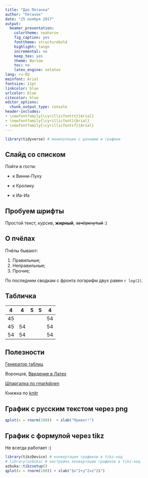 ```yaml
---
title: "Дао Пятачка"
author: "Пятачок"
date: "25 ноября 2017"
output:
  beamer_presentation:
    colortheme: seahorse
    fig_caption: yes
    fonttheme: structurebold
    highlight: tango
    incremental: no
    keep_tex: yes
    theme: Warsaw
    toc: no
    latex_engine: xelatex
lang: ru-RU
mainfont: Arial
fontsize: 11pt
linkcolor: blue
urlcolor: blue
citecolor: blue
editor_options:
  chunk_output_type: console
header-includes:
- \newfontfamily{\cyrillicfonttt}{Arial}
- \newfontfamily{\cyrillicfont}{Arial}
- \newfontfamily{\cyrillicfontsf}{Arial}
---
```



```r
library(tidyverse) # манипуляции с данными и графики
```


## Слайд со списком

Пойти в гости:

* к Винни-Пуху

* к Кролику

* к Иа-Иа

## Пробуем шрифты

Простой текст, *курсив*, **жирный**, ~~зачёркнутый~~ :)


## О пчёлах

Пчёлы бывают:

1. Правильные;
1. Неправильные;
1. Прочие;

По последним сводкам с фронта логарифм двух равен `r log(2)`.

## Табличка

| 4   | 4   | 5  | 5  | 4   |
|-----|-----|----|----|-----|
| 45  |     |    |    |  54 |
| 45  | 54  |    |    |  54 |
|  54 | 54  |    |    |  54 |

## Полезности

[Генератор таблиц](http://tablesgenerator.com)

Воронцов, [Введение в Латех](www.ccas.ru/voron/download/voron05latex.pdf)

[Шпаргалка по rmarkdown](https://www.rstudio.com/wp-content/uploads/2016/03/rmarkdown-cheatsheet-2.0.pdf)

Книжка по [knitr](https://yihui.name/knitr/options/)

## График с русским текстом через png

```r
qplot(x = rnorm(100))  + xlab("Привет!")
```

## График с формулой через tikz

Не всегда работает :(

```r
library(tikzDevice) # конвертация графиков в tikz-код
# library(azbuka) # настройка конвертации графиков в tikz-код
azbuka::tikzsetup()
qplot(x = rnorm(100)) + xlab("$x^2+y^2=z^2$")
```
